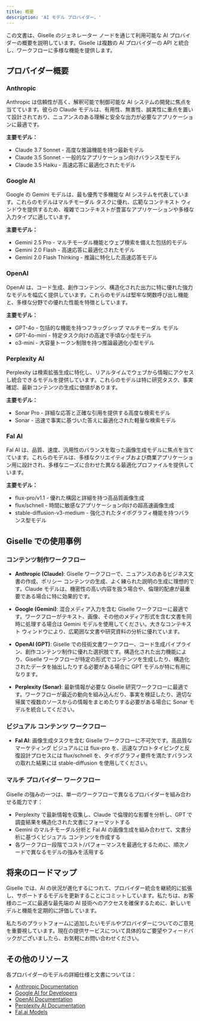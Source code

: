 ```yaml
---
title: 概要
description: 'AI モデル プロバイダー。'
---
```


この文書は、Giselle のジェネレーター ノードを通じて利用可能な AI プロバイダーの概要を説明しています。Giselle は複数の AI プロバイダーの API と統合し、ワークフローに多様な機能を提供します。

## プロバイダー概要

### Anthropic
Anthropic は信頼性が高く、解釈可能で制御可能な AI システムの開発に焦点を当てています。彼らの Claude モデルは、有用性、無害性、誠実性に重点を置いて設計されており、ニュアンスのある理解と安全な出力が必要なアプリケーションに最適です。

**主要モデル：**
- Claude 3.7 Sonnet - 高度な推論機能を持つ最新モデル
- Claude 3.5 Sonnet - 一般的なアプリケーション向けバランス型モデル
- Claude 3.5 Haiku - 高速応答に最適化されたモデル

### Google AI
Google の Gemini モデルは、最も優秀で多機能な AI システムを代表しています。これらのモデルはマルチモーダル タスクに優れ、広範なコンテキスト ウィンドウを提供するため、複雑でコンテキストが豊富なアプリケーションや多様な入力タイプに適しています。

**主要モデル：**
- Gemini 2.5 Pro - マルチモーダル機能とウェブ検索を備えた包括的モデル
- Gemini 2.0 Flash - 高速応答に最適化されたモデル
- Gemini 2.0 Flash Thinking - 推論に特化した高速応答モデル

### OpenAI
OpenAI は、コード生成、創作コンテンツ、構造化された出力に特に優れた強力なモデルを幅広く提供しています。これらのモデルは堅牢な関数呼び出し機能と、多様な分野での優れた性能を特徴としています。

**主要モデル：**
- GPT-4o - 包括的な機能を持つフラッグシップ マルチモーダル モデル
- GPT-4o-mini - 特定タスク向けの高速で手頃な小型モデル
- o3-mini - 大容量トークン制限を持つ推論最適化小型モデル

### Perplexity AI
Perplexity は検索拡張生成に特化し、リアルタイムでウェブから情報にアクセスし統合できるモデルを提供しています。これらのモデルは特に研究タスク、事実確認、最新コンテンツの生成に価値があります。

**主要モデル：**
- Sonar Pro - 詳細な応答と正確な引用を提供する高度な検索モデル
- Sonar - 迅速で事実に基づいた答えに最適化された軽量な検索モデル

### Fal AI
Fal AI は、品質、速度、汎用性のバランスを取った画像生成モデルに焦点を当てています。これらのモデルは、多様なクリエイティブおよび商業アプリケーション用に設計され、多様なニーズに合わせた異なる最適化プロファイルを提供しています。

**主要モデル：**
- flux-pro/v1.1 - 優れた構図と詳細を持つ高品質画像生成
- flux/schnell - 時間に敏感なアプリケーション向けの超高速画像生成
- stable-diffusion-v3-medium - 強化されたタイポグラフィ機能を持つバランス型モデル

## Giselle での使用事例

### コンテンツ制作ワークフロー
- **Anthropic (Claude)**: Giselle ワークフローで、ニュアンスのあるビジネス文書の作成、ポリシー コンテンツの生成、よく練られた説明の生成に理想的です。Claude モデルは、機密性の高い内容を扱う場合や、倫理的配慮が最重要である場合に特に効果的です。
  
- **Google (Gemini)**: 混合メディア入力を含む Giselle ワークフローに最適です。ワークフローがテキスト、画像、その他のメディア形式を含む文書を同時に処理する場合は Gemini モデルを使用してください。大きなコンテキスト ウィンドウにより、広範囲な文書や研究資料の分析に優れています。

- **OpenAI (GPT)**: Giselle での技術文書ワークフロー、コード生成パイプライン、創作コンテンツ制作に優れた選択肢です。構造化された出力機能により、Giselle ワークフローが特定の形式でコンテンツを生成したり、構造化されたデータを抽出したりする必要がある場合に GPT モデルが特に有用になります。

- **Perplexity (Sonar)**: 最新情報が必要な Giselle 研究ワークフローに最適です。ワークフローが最近の動向を組み込んだり、事実を検証したり、適切な帰属で複数のソースからの情報をまとめたりする必要がある場合に Sonar モデルを統合してください。

### ビジュアル コンテンツ ワークフロー
- **Fal AI**: 画像生成タスクを含む Giselle ワークフローに不可欠です。高品質なマーケティング ビジュアルには flux-pro を、迅速なプロトタイピングと反復設計プロセスには flux/schnell を、タイポグラフィ要件を満たすバランスの取れた結果には stable-diffusion を使用してください。

### マルチ プロバイダー ワークフロー
Giselle の強みの一つは、単一のワークフローで異なるプロバイダーを組み合わせる能力です：
- Perplexity で最新情報を収集し、Claude で倫理的な影響を分析し、GPT で調査結果を構造化された文書にフォーマットする
- Gemini のマルチモーダル分析と Fal AI の画像生成を組み合わせて、文書分析に基づくビジュアル コンテンツを作成する
- 各ワークフロー段階でコスト/パフォーマンスを最適化するために、順次ノードで異なるモデルの強みを活用する

## 将来のロードマップ

Giselle では、AI の状況が進化するにつれて、プロバイダー統合を継続的に拡張し、サポートするモデルを更新することにコミットしています。私たちは、お客様のニーズに最適な最先端の AI 技術へのアクセスを確保するために、新しいモデルと機能を定期的に評価しています。

私たちのプラットフォームに追加したいモデルやプロバイダーについてのご意見を重要視しています。現在の提供サービスについて具体的なご要望やフィードバックがございましたら、お気軽にお問い合わせください。

## その他のリソース

各プロバイダーのモデルの詳細仕様と文書については：

- [Anthropic Documentation](https://docs.anthropic.com/)
- [Google AI for Developers](https://ai.google.dev/)
- [OpenAI Documentation](https://platform.openai.com/docs)
- [Perplexity AI Documentation](https://docs.perplexity.ai)
- [Fal.ai Models](https://fal.ai/models)
